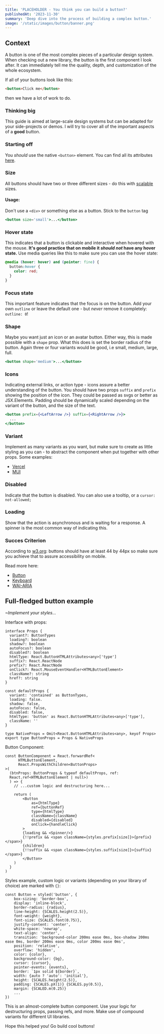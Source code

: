 ```yaml
---
title: 'PLACEHOLDER - You think you can build a button?'
publishedAt: '2023-11-30'
summary: 'Deep dive into the process of building a complex button.'
image: '/static/images/button/banner.png'
---
```


## Context

A button is one of the most complex pieces of a particular design system. When checking out a new library, the button is the first component I look after.
It can immediately tell me the quality, depth, and customization of the whole ecosystem.

If all of your buttons look like this:

```html showLineNumbers title="Basic button"
<button>Click me</button>
```

then we have a lot of work to do.

### Thinking big

This guide is aimed at large-scale design systems but can be adapted for your side-projects or demos. I will try to cover all of the important aspects of a **good** button.

### Starting off

You _should_ use the native `<button>` element. You can find all its attributes [here](https://developer.mozilla.org/en-US/docs/Web/HTML/Element/button#attributes).

### Size

All buttons should have two or three different sizes - do this with [scalable](https://www.npmjs.com/package/scalable) sizes.

#### Usage:

Don't use a `<div>` or something else as a button. Stick to the `button` tag

```jsx showLineNumbers title="Native button"
<button size='small'>...</button>
```

### Hover state

This indicates that a button is clickable and interactive when hovered with the mouse.
**It's good practice that on mobile it _should not_ have any hover state.**
Use media queries like this to make sure you can use the hover state:

```css showLineNumbers title="button.css"
@media (hover: hover) and (pointer: fine) {
  button:hover {
    color: red;
  }
}
```

### Focus state

This important feature indicates that the focus is on the button. Add your own `outline` or leave the default one - but _never_ remove it completely: `outline: 0`!

### Shape

Maybe you want just an icon or an avatar button. Either way, this is made possible with a `shape` prop. What this does is set the border radius of the button. Again three or four variants would be good, i.e small, medium, large, full.

```jsx showLineNumbers title="button.tsx"
<button shape='medium'>...</button>
```

### Icons

Indicating external links, or action type - icons assure a better understanding of the button.
You should have two props `suffix` and `prefix` showing the position of the icon.
They could be passed as svgs or better as JSX.Elements.
Padding should be dynamically scaled depending on the variant of the button, and the size of the text.

```jsx showLineNumbers title="button.tsx"
<button prefix={<LeftArrow />} suffix={<RightArrow />}>
  ...
</button>
```

### Variant

Implement as many variants as you want, but make sure to create as little styling as you can - to abstract the component when put together with other props.
Some examples:

- [Vercel](https://vercel.com/design/button#variant-shadow)
- [MUI](https://mui.com/components/buttons/#basic-button)

### Disabled

Indicate that the button is disabled.
You can also use a tooltip, or a `cursor: not-allowed;`

### Loading

Show that the action is asynchronous and is waiting for a response. A spinner is the most common way of indicating this.

### Succes Criterion

According to [w3.org](https://www.w3.org/TR/WCAG21/#target-size): buttons should have at least 44 by 44px so make sure you achieve that to assure accessibility on mobile.

Read more here:

- [Button](https://www.w3.org/TR/wai-aria-practices/#button)
- [Keyboard](https://www.w3.org/TR/wai-aria-practices/#keyboard-interaction-3)
- [WAI-ARIA](https://www.w3.org/TR/wai-aria-practices/#wai-aria-roles-states-and-properties-3)

## Full-fledged button example

_~Implement your styles..._

Interface with props:

```tsx showLineNumbers title="button.tsx"
interface Props {
  variant?: ButtonTypes
  loading?: boolean
  shadow?: boolean
  autoFocus?: boolean
  disabled?: boolean
  htmlType: React.ButtonHTMLAttributes<any>['type']
  suffix?: React.ReactNode
  prefix?: React.ReactNode
  onClick?: React.MouseEventHandler<HTMLButtonElement>
  className?: string
  href?: string
}

const defaultProps {
  variant: 'contained' as ButtonTypes,
  loading: false.
  shadow: false,
  autoFocus: false,
  disabled: false,
  htmlType: 'button' as React.ButtonHTMLAttributes<any>['type'],
  className: ''
}

type NativeProps = Omit<React.ButtonHTMLAttributes<any>, keyof Props>
export type ButtonProps = Props & NativeProps
```

Button Component:

```tsx showLineNumbers title="button.tsx"
const ButtonComponent = React.forwardRef<
	  HTMLButtonElement,
	  React.PropsWithChildren<ButtonProps>
>(
  (btnProps: ButtonProps & typeof defaultProps, ref:
  React.ref<HTMLButtonElement | null>)
  ) => {
	// ...custom logic and destructuring here...

	return (
		<Button
			as={htmlType}
			ref={buttonRef}
			type={htmlType}
			className={className}
			disabled={disabled}
			onClick={handleClick}
		>
		{loading && <Spinner/>}
		{!!prefix && <span className={styles.prefix[size]}>{prefix}</span>}
		{children}
		{!!suffix && <span className={styles.suffix[size]}>{suffix}</span>}
		</Button>
	)
  }
)
```

Styles example, custom logic or variants (depending on your library of choice) are marked with `{}`:

```tsx showLineNumbers title="button.tsx"
const Button = styled('button', {
	box-sizing: 'border-box',
	display: 'inline-block',
	border-radius: {radius},
	line-height: {SCALES.height(2.5)},
	font-weight: {weight},
	font-size: {SCALES.font(0.75)},
	justify-content: 'center',
	white-space: 'nowrap',
	text-align: 'center',
	transition: 'background-color 200ms ease 0ms, box-shadow 200ms ease 0ms, border 200ms ease 0ms, color 200ms ease 0ms',
	position: 'relative',
	overflow: 'hidden',
	color: {color},
	background-color: {bg},
	cursor: {cursor},
	pointer-events: {events},
	border: `1px solid ${border}`,
	width: {auto ? 'auto': 'initial'},
	height: {SCALES.height(2.5)},
	padding: {SCALES.pX(1)} {SCALES.py(0.5)},
	margin: {SCALED.m(0.25)}
	...
})
```

This is an almost-complete button component. Use your logic for destructuring props, passing refs, and more. Make use of compound variants for different UI libraries.

Hope this helped you! Go build cool buttons!
